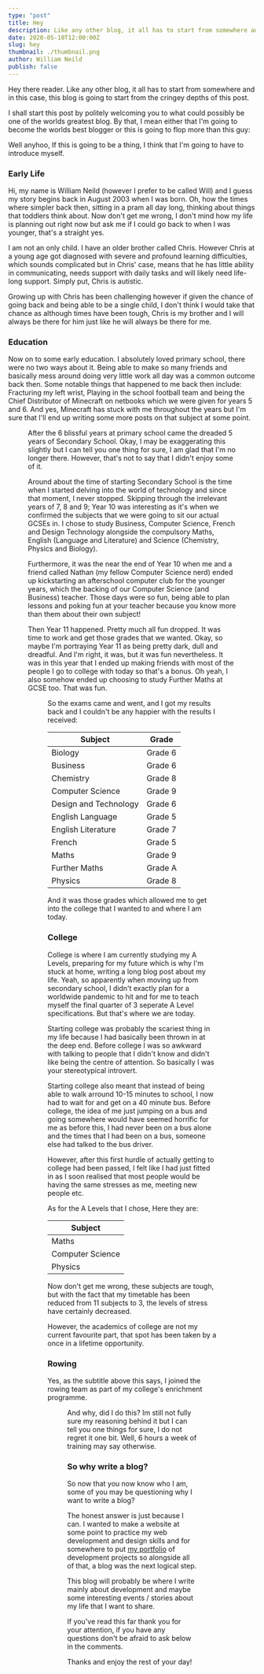 ```yaml
---
type: "post"
title: Hey
description: Like any other blog, it all has to start from somewhere and in this case, this blog is going to start from the cringey depths of this post.
date: 2020-05-10T12:00:00Z
slug: hey
thumbnail: ./thumbnail.png
author: William Neild
publish: false
---
```


Hey there reader.
Like any other blog, it all has to start from somewhere and in this case, this blog is going to start from the cringey
depths of this post.

I shall start this post by politely welcoming you to what could possibly be one of the worlds greatest blog.
By that, I mean either that I'm going to become the worlds best blogger or this is going to flop more than this guy:

<YouTube videoId="L5inD4XWz4U" />

Well anyhoo, If this is going to be a thing, I think that I'm going to have to introduce myself.

### Early Life

Hi, my name is William Neild (however I prefer to be called Will) and I guess my story begins back in
August 2003 when I was born. Oh, how the times where simpler back then, sitting in a pram all day long, thinking about
things that toddlers think about. Now don't get me wrong, I don't mind how my life is planning out right now but ask me
if I could go back to when I was younger, that's a straight yes.

I am not an only child. I have an older brother called Chris. However Chris at a young age got diagnosed with severe
and profound learning difficulties, which sounds complicated but in Chris' case, means that he has little ability in
communicating, needs support with daily tasks and will likely need life-long support. Simply put, Chris is autistic.

Growing up with Chris has been challenging however if given the chance of going back and being able to be a single
child, I don't think I would take that chance as although times have been tough, Chris is my brother and I will always
be there for him just like he will always be there for me.

<Advert />

### Education

Now on to some early education. I absolutely loved primary school, there were no two ways about it. Being able to make
so many friends and basically mess around doing very little work all day was a common outcome back then. Some notable
things that happened to me back then include: Fracturing my left wrist, Playing in the school football team and being
the Chief Distributor of Minecraft on netbooks which we were given for years 5 and 6. And yes, Minecraft has stuck
with me throughout the years but I'm sure that I'll end up writing some more posts on that subject at some point.

<Figure
    image="element5-digital-OyCl7Y4y0Bk-unsplash.jpg"
    caption="Remember to insert some vuagely relevent education photos"
    attr="Photo by Element5 Digital on Unsplash"
    attrUrl="https://unsplash.com/@element5digital"
/>

After the 6 blissful years at primary school came the dreaded 5 years of Secondary School. Okay, I may be exaggerating
this slightly but I can tell you one thing for sure, I am glad that I'm no longer there. However, that's not to say that
I didn't enjoy some of it.

Around about the time of starting Secondary School is the time when I started delving into the world of technology
and since that moment, I never stopped. Skipping through the irrelevant years of 7, 8 and 9; Year 10 was interesting as
it's when we confirmed the subjects that we were going to sit our actual GCSEs in. I chose to study Business, Computer
Science, French and Design Technology alongside the compulsory Maths, English (Language and Literature) and Science
(Chemistry, Physics and Biology).

Furthermore, it was the near the end of Year 10 when me and a friend called Nathan (my fellow Computer Science nerd)
ended up kickstarting an afterschool computer club for the younger years, which the backing of our Computer Science
(and Business) teacher. Those days were so fun, being able to plan lessons and poking fun at your teacher because
you know more than them about their own subject!

Then Year 11 happened. Pretty much all fun dropped. It was time to work and get those grades that we wanted. Okay, so
maybe I'm portraying Year 11 as being pretty dark, dull and dreadful. And I'm right, it was, but it was fun
nevertheless. It was in this year that I ended up making friends with most of the people I go to college with today
so that's a bonus. Oh yeah, I also somehow ended up choosing to study Further Maths at GCSE too. That was fun.

<Figure
    image="green-chameleon-s9CC2SKySJM-unsplash.jpg"
    caption="Whoa, it's another stock photo with someone studying!"
    attr="Photo by Green Chameleon on Unsplash"
    attrUrl="https://unsplash.com/@craftedbygc"
/>

So the exams came and went, and I got my results back and I couldn't be any happier with the results I received:

| Subject               | Grade   |
| --------------------- | ------- |
| Biology               | Grade 6 |
| Business              | Grade 6 |
| Chemistry             | Grade 8 |
| Computer Science      | Grade 9 |
| Design and Technology | Grade 6 |
| English Language      | Grade 5 |
| English Literature    | Grade 7 |
| French                | Grade 5 |
| Maths                 | Grade 9 |
| Further Maths         | Grade A |
| Physics               | Grade 8 |

And it was those grades which allowed me to get into the college that I wanted to and where I am today.

### College

College is where I am currently studying my A Levels, preparing for my future which is why I'm stuck at home, writing a
long blog post about my life. Yeah, so apparently when moving up from secondary school, I didn't exactly plan for a
worldwide pandemic to hit and for me to teach myself the final quarter of 3 seperate A Level specifications. But that's
where we are today.

Starting college was probably the scariest thing in my life because I had basically been thrown in at the deep end.
Before college I was so awkward with talking to people that I didn't know and didn't like being the centre of
attention. So basically I was your stereotypical introvert.

Starting college also meant that instead of being able to walk arround 10-15 minutes to school, I now had to wait for
and get on a 40 minute bus. Before college, the idea of me just jumping on a bus and going somewhere would have seemed
horrific for me as before this, I had never been on a bus alone and the times that I had been on a bus, someone else
had talked to the bus driver.

However, after this first hurdle of actually getting to college had been passed, I felt like I had just fitted in as I
soon realised that most people would be having the same stresses as me, meeting new people etc.

As for the A Levels that I chose, Here they are:

| Subject          |
| ---------------- |
| Maths            |
| Computer Science |
| Physics          |

Now don't get me wrong, these subjects are tough, but with the fact that my timetable has been reduced from 11 subjects
to 3, the levels of stress have certainly decreased.

However, the academics of college are not my current favourite part, that spot has been taken by a once in a lifetime
opportunity.

### Rowing

Yes, as the subtitle above this says, I joined the rowing team as part of my college's enrichment programme.

<Figure
    image="matteo-vistocco-Dph00R2SwFo-unsplash.jpg"
    caption="Damn, these stock photos are awsome"
    attr="Photo by Matteo Vistocco on Unsplash"
    attrUrl="https://unsplash.com/@mrsunflower94"
/>

And why, did I do this? Im still not fully sure my reasoning behind it but I can tell you one things for sure, I do not
regret it one bit. Well, 6 hours a week of training may say otherwise.

<Advert />

### So why write a blog?

So now that you now know who I am, some of you may be questioning why I want to write a blog?

The honest answer is just because I can. I wanted to make a website at some point to practice my web development and
design skills and for somewhere to put [my portfolio](/projects) of development projects so alongside all of that, a
blog was the next logical step.

This blog will probably be where I write mainly about development and maybe some interesting events / stories about my
life that I want to share.

If you've read this far thank you for your attention, if you have any questions don't be afraid to ask below in the
comments.

Thanks and enjoy the rest of your day!
